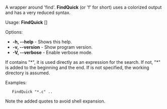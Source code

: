 A wrapper around 'find'. '''FindQuick''' (or 'f' for short) uses a colorized output and has a very reduced syntax.

Usage: '''FindQuick''' <file to search> [<path>]

Options:
* '''-h, --help''' - Shows this help.
* '''-v, --version''' - Show program version.
* '''-V, --verbose''' - Enable verbose mode.

If <file to search> contains "*", it is used directly as an expression for the search. If not, "*" is added to the beginning and the end. If <path> is not specified, the working directory is assumed.

Examples:

    FindQuick "*.c" .. 

Note the added quotes to avoid shell expansion.

{{Scripts}}
